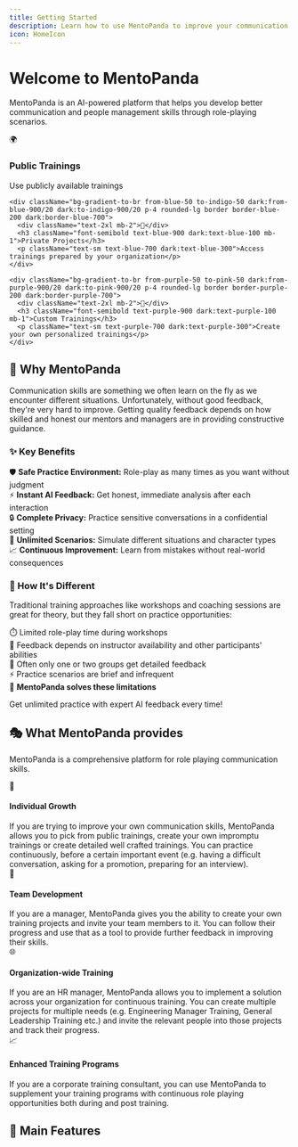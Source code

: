 ```yaml
---
title: Getting Started
description: Learn how to use MentoPanda to improve your communication and people management skills with AI-powered training.
icon: HomeIcon
---
```



# Welcome to MentoPanda

<div className="text-center mb-8">
  <p className="text-lg text-gray-700 dark:text-gray-300 mb-6">MentoPanda is an <span className="bg-gradient-to-r from-teal-500 to-blue-500 bg-clip-text text-transparent font-semibold">AI-powered platform</span> that helps you develop better communication and people management skills through role-playing scenarios.</p>
  
  <div className="grid md:grid-cols-3 gap-4 max-w-4xl mx-auto">
    <div className="bg-gradient-to-br from-teal-50 to-cyan-50 dark:from-teal-900/20 dark:to-cyan-900/20 p-4 rounded-lg border border-teal-200 dark:border-teal-700">
      <div className="text-2xl mb-2">🌍</div>
      <h3 className="font-semibold text-teal-900 dark:text-teal-100 mb-1">Public Trainings</h3>
      <p className="text-sm text-teal-700 dark:text-teal-300">Use publicly available trainings</p>
    </div>
    
    <div className="bg-gradient-to-br from-blue-50 to-indigo-50 dark:from-blue-900/20 dark:to-indigo-900/20 p-4 rounded-lg border border-blue-200 dark:border-blue-700">
      <div className="text-2xl mb-2">🏢</div>
      <h3 className="font-semibold text-blue-900 dark:text-blue-100 mb-1">Private Projects</h3>
      <p className="text-sm text-blue-700 dark:text-blue-300">Access trainings prepared by your organization</p>
    </div>
    
    <div className="bg-gradient-to-br from-purple-50 to-pink-50 dark:from-purple-900/20 dark:to-pink-900/20 p-4 rounded-lg border border-purple-200 dark:border-purple-700">
      <div className="text-2xl mb-2">🎨</div>
      <h3 className="font-semibold text-purple-900 dark:text-purple-100 mb-1">Custom Trainings</h3>
      <p className="text-sm text-purple-700 dark:text-purple-300">Create your own personalized trainings</p>
    </div>
  </div>
</div>

## 🎯 Why MentoPanda

Communication skills are something we often learn on the fly as we encounter different situations. Unfortunately, without good feedback, they're very hard to improve. Getting quality feedback depends on how skilled and honest our mentors and managers are in providing constructive guidance.

### ✨ Key Benefits

<div className="bg-gradient-to-r from-teal-50 to-blue-50 dark:from-teal-900/10 dark:to-blue-900/10 p-6 rounded-xl border border-teal-200 dark:border-teal-800 mt-4">
  <div className="grid gap-3 mb-4">
    <div className="flex items-center gap-2 text-teal-800 dark:text-teal-200">
      <span className="text-green-500">🛡️</span>
      <span><strong>Safe Practice Environment:</strong> Role-play as many times as you want without judgment</span>
    </div>
    <div className="flex items-center gap-2 text-teal-800 dark:text-teal-200">
      <span className="text-green-500">⚡</span>
      <span><strong>Instant AI Feedback:</strong> Get honest, immediate analysis after each interaction</span>
    </div>
    <div className="flex items-center gap-2 text-teal-800 dark:text-teal-200">
      <span className="text-green-500">🔒</span>
      <span><strong>Complete Privacy:</strong> Practice sensitive conversations in a confidential setting</span>
    </div>
    <div className="flex items-center gap-2 text-teal-800 dark:text-teal-200">
      <span className="text-green-500">🎲</span>
      <span><strong>Unlimited Scenarios:</strong> Simulate different situations and character types</span>
    </div>
    <div className="flex items-center gap-2 text-teal-800 dark:text-teal-200">
      <span className="text-green-500">📈</span>
      <span><strong>Continuous Improvement:</strong> Learn from mistakes without real-world consequences</span>
    </div>
  </div>
</div>

### 🚀 How It's Different

<div className="bg-gradient-to-r from-amber-50 to-orange-50 dark:from-amber-900/10 dark:to-orange-900/10 p-6 rounded-xl border border-amber-200 dark:border-amber-800 mt-4">
  <p className="text-amber-900 dark:text-amber-100 mb-4">Traditional training approaches like workshops and coaching sessions are great for theory, but they fall short on practice opportunities:</p>
  
  <div className="grid gap-3 mb-4">
    <div className="flex items-center gap-2 text-amber-800 dark:text-amber-200">
      <span className="text-red-500">⏱️</span>
      <span>Limited role-play time during workshops</span>
    </div>
    <div className="flex items-center gap-2 text-amber-800 dark:text-amber-200">
      <span className="text-red-500">🎯</span>
      <span>Feedback depends on instructor availability and other participants' abilities</span>
    </div>
    <div className="flex items-center gap-2 text-amber-800 dark:text-amber-200">
      <span className="text-red-500">🎲</span>
      <span>Often only one or two groups get detailed feedback</span>
    </div>
    <div className="flex items-center gap-2 text-amber-800 dark:text-amber-200">
      <span className="text-red-500">⚡</span>
      <span>Practice scenarios are brief and infrequent</span>
    </div>
  </div>
  
  <div className="bg-gradient-to-r from-teal-100 to-blue-100 dark:from-teal-800/30 dark:to-blue-800/30 p-4 rounded-lg border border-teal-300 dark:border-teal-700">
    <div className="flex items-center gap-2">
      <span className="text-xl">🎉</span>
      <strong className="text-teal-900 dark:text-teal-100">MentoPanda solves these limitations</strong>
    </div>
    <p className="mt-2 text-teal-800 dark:text-teal-200">Get unlimited practice with expert AI feedback every time!</p>
  </div>
</div>

## 🎭 What MentoPanda provides

<div className="text-center mb-2">
  <p className="text-lg text-gray-700 dark:text-gray-300">MentoPanda is a comprehensive platform for role playing communication skills.</p>
</div>

<div className="bg-gradient-to-br from-gray-50 to-slate-100 dark:from-gray-900/30 dark:to-slate-900/30 p-6 rounded-xl border border-gray-200 dark:border-gray-800">
  <Tabs
    items={["Personal", "Manager", "HR Manager", "Corporate Trainer"]}
    defaultIndex={0}
  >
    <Tab value="Personal"><div className="bg-gradient-to-br from-blue-50 to-indigo-50 dark:from-blue-900/20 dark:to-indigo-900/20 p-5 rounded-lg border border-blue-200 dark:border-blue-700 mt-4"><div className="flex items-center gap-2 mb-3"><span className="text-xl">🎯</span><h4 className="font-semibold text-blue-900 dark:text-blue-100">Individual Growth</h4></div><div className="text-blue-800 dark:text-blue-200 leading-relaxed">If you are trying to improve your own communication skills, MentoPanda allows you to pick from public trainings, create your own impromptu trainings or create detailed well crafted trainings. You can practice continuously, before a certain important event (e.g. having a difficult conversation, asking for a promotion, preparing for an interview).</div></div></Tab>
    <Tab value="Manager"><div className="bg-gradient-to-br from-green-50 to-emerald-50 dark:from-green-900/20 dark:to-emerald-900/20 p-5 rounded-lg border border-green-200 dark:border-green-700 mt-4"><div className="flex items-center gap-2 mb-3"><span className="text-xl">🚀</span><h4 className="font-semibold text-green-900 dark:text-green-100">Team Development</h4></div><div className="text-green-800 dark:text-green-200 leading-relaxed">If you are a manager, MentoPanda gives you the ability to create your own training projects and invite your team members to it. You can follow their progress and use that as a tool to provide further feedback in improving their skills.</div></div></Tab>
    <Tab value="HR Manager"><div className="bg-gradient-to-br from-purple-50 to-violet-50 dark:from-purple-900/20 dark:to-violet-900/20 p-5 rounded-lg border border-purple-200 dark:border-purple-700 mt-4"><div className="flex items-center gap-2 mb-3"><span className="text-xl">🌐</span><h4 className="font-semibold text-purple-900 dark:text-purple-100">Organization-wide Training</h4></div><div className="text-purple-800 dark:text-purple-200 leading-relaxed">If you are an HR manager, MentoPanda allows you to implement a solution across your organization for continuous training. You can create multiple projects for multiple needs (e.g. Engineering Manager Training, General Leadership Training etc.) and invite the relevant people into those projects and track their progress.</div></div></Tab>
    <Tab value="Corporate Trainer"><div className="bg-gradient-to-br from-orange-50 to-amber-50 dark:from-orange-900/20 dark:to-amber-900/20 p-5 rounded-lg border border-orange-200 dark:border-orange-700 mt-4"><div className="flex items-center gap-2 mb-3"><span className="text-xl">📈</span><h4 className="font-semibold text-orange-900 dark:text-orange-100">Enhanced Training Programs</h4></div><div className="text-orange-800 dark:text-orange-200 leading-relaxed">If you are a corporate training consultant, you can use MentoPanda to supplement your training programs with continuous role playing opportunities both during and post training.</div></div></Tab>
  </Tabs>
</div>

## 🌟 Main Features

<div className="grid md:grid-cols-2 lg:grid-cols-3 gap-4 mt-6">
  <div className="group">
    <Card href="/docs/training-catalogs" title="📚 Training Catalogs" description="Explore the training catalogs, including public and private trainings." className="h-full transition-all duration-200 hover:shadow-lg hover:shadow-blue-100 dark:hover:shadow-blue-900/20 border-blue-200 dark:border-blue-800 bg-gradient-to-br from-blue-50 to-cyan-50 dark:from-blue-900/10 dark:to-cyan-900/10"/>
  </div>
  <div className="group">
    <Card href="/docs/create-trainings" title="✍️ Creating Trainings" description="Learn how to create, edit and publish trainings." className="h-full transition-all duration-200 hover:shadow-lg hover:shadow-green-100 dark:hover:shadow-green-900/20 border-green-200 dark:border-green-800 bg-gradient-to-br from-green-50 to-emerald-50 dark:from-green-900/10 dark:to-emerald-900/10"/>
  </div>
  <div className="group">
    <Card href="/docs/role-playing" title="💬 Role Playing Conversations" description="Learn AI-powered conversation simulations" className="h-full transition-all duration-200 hover:shadow-lg hover:shadow-purple-100 dark:hover:shadow-purple-900/20 border-purple-200 dark:border-purple-800 bg-gradient-to-br from-purple-50 to-violet-50 dark:from-purple-900/10 dark:to-violet-900/10"/>
  </div>
  <div className="group">
    <Card href="/docs/impromptu" title="⚡ Sidequests" description="Learn how to create side quest trainings by conversing to MentoPanda." className="h-full transition-all duration-200 hover:shadow-lg hover:shadow-yellow-100 dark:hover:shadow-yellow-900/20 border-yellow-200 dark:border-yellow-800 bg-gradient-to-br from-yellow-50 to-amber-50 dark:from-yellow-900/10 dark:to-amber-900/10"/>
  </div>
  <div className="group">
    <Card href="/docs/planning-notes" title="📝 Planning Notes" description="Learn how to prepare for the training." className="h-full transition-all duration-200 hover:shadow-lg hover:shadow-teal-100 dark:hover:shadow-teal-900/20 border-teal-200 dark:border-teal-800 bg-gradient-to-br from-teal-50 to-cyan-50 dark:from-teal-900/10 dark:to-cyan-900/10"/>
  </div>
  <div className="group">
    <Card href="/docs/projects" title="👥 Projects" description="Learn how to create projects, invite team members and track progress"  className="h-full transition-all duration-200 hover:shadow-lg hover:shadow-indigo-100 dark:hover:shadow-indigo-900/20 border-indigo-200 dark:border-indigo-800 bg-gradient-to-br from-indigo-50 to-blue-50 dark:from-indigo-900/10 dark:to-blue-900/10"/>
  </div>
</div>

